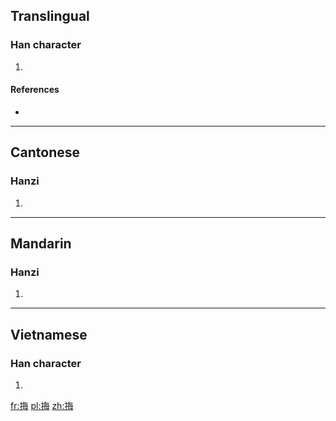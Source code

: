 ==Translingual==

===Han character===
{{Han char|rn=64|rad=手|as=07|sn=10|four=58057|canj=QOWY|ids=⿰扌每}}

# {{defn|Han|sort=手07}}

====References====
* {{Han ref|kx=0431.340|dkj=12099|dj=0781.050|hdz=31884.120|uh=6334|ud=25396|bh=D1C0|bd=53696}}

----

==Cantonese==

===Hanzi===
{{yue-hanzi|jyut=mui5|y=mui5}}

# {{defn|lang=yue|sort=手07}}

----

==Mandarin==

===Hanzi===
{{cmn-hanzi|pin=[[měi]] ([[mei3]]), [[nòng]] ([[nong4]])|wg=mei<sup>3</sup>, nung<sup>4</sup>}}

# {{defn|lang=cmn|sort=手07}}

----

==Vietnamese==

===Han character===
{{vi-hantu|[[mói]], [[hái]]|rs=手07}}

# {{defn|lang=vi|sort=手07}}

[[fr:挴]]
[[pl:挴]]
[[zh:挴]]